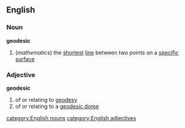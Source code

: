 ==English==
===Noun===
{{wikipedia}}
'''geodesic'''
#(''mathematics'') the [[shortest]] [[line]] between two points on a [[specific]] [[surface]]
===Adjective===
'''geodesic'''
#of or relating to [[geodesy]]
#of or relating to a [[geodesic dome]]
[[category:English nouns]]
[[category:English adjectives]]